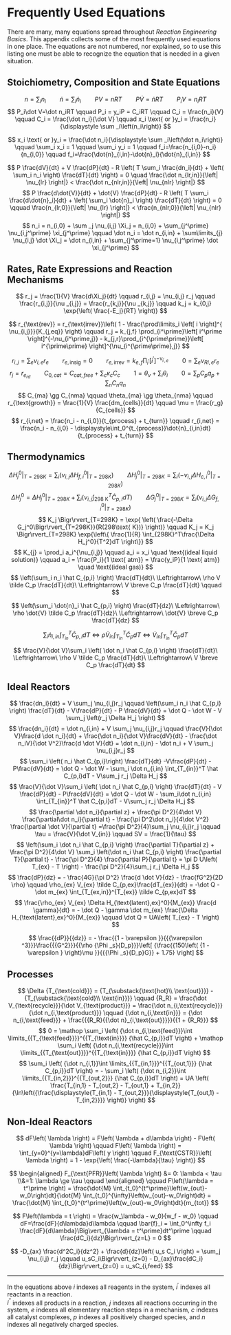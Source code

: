 # Frequently Used Equations {#sec-apndx_useful_eqns}

There are many, many equations spread throughout *Reaction Engineering Basics*. This appendix collects some of the most frequently used equations in one place. The equations are not numbered, nor explained, so to use this listing one must be able to recognize the equation that is needed in a given situation. 


## Stoichiometry, Composition and State Equations

$$
n=\sum_i n_i \qquad \dot{n} = \sum_i \dot{n}_i \qquad PV=nRT \qquad P\dot{V}=\dot nRT \qquad P_iV=n_iRT
$$
$$
P_i\dot V=\dot n_iRT \qquad P_i = y_iP = C_iRT \qquad C_i = \frac{n_i}{V} \qquad C_i = \frac{\dot n_i}{\dot V} \qquad x_i \text{ or }y_i = \frac{n_i}{\displaystyle \sum _i\left(n_i\right)}
$$

$$
 x_i \text{ or }y_i = \frac{\dot n_i}{\displaystyle \sum _i\left(\dot n_i\right)} \qquad \sum_i x_i = 1 \qquad \sum_i y_i = 1 \qquad f_i=\frac{n_{i,0}-n_i}{n_{i,0}} \qquad f_i=\frac{\dot{n}_{i,in}-\dot{n}_i}{\dot{n}_{i,in}}
$$

$$
P \frac{dV}{dt} + V \frac{dP}{dt} - R \left( T \sum_i \frac{dn_i}{dt} + \left( \sum_i n_i \right) \frac{dT}{dt} \right) = 0 \quad \frac{\dot n_{lr,in}}{\left| \nu_{lr} \right|} < \frac{\dot n_{nlr,in}}{\left| \nu_{nlr} \right|}
$$
$$
 P \frac{d\dot{V}}{dt} + \dot{V} \frac{dP}{dt} - R \left( T \sum_i \frac{d\dot{n}_i}{dt} + \left( \sum_i \dot{n}_i \right) \frac{dT}{dt} \right) = 0  \qquad \frac{n_{lr,0}}{\left| \nu_{lr} \right|} < \frac{n_{nlr,0}}{\left| \nu_{nlr} \right|}
$$
$$
n_i = n_{i,0} + \sum _j \nu_{i,j} \Xi_j =  n_{i,0} + \sum_{j^\prime} \nu_{i,j^\prime} \xi_{j^\prime} \qquad \dot n_i = \dot n_{i,in} + \sum\limits_{j} \nu_{i,j} \dot \Xi_j =  \dot n_{i,in} + \sum_{j^\prime=1} \nu_{i,j^\prime} \dot \xi_{j^\prime}
$$

## Rates, Rate Expressions and Reaction Mechanisms

$$
r_j = \frac{1}{V} \frac{d\Xi_j}{dt} \qquad r_{i,j} = \nu_{i,j} r_j \qquad \frac{r_{i,j}}{\nu _{i,j}} = \frac{r_{k,j}}{\nu _{k,j}} \qquad k_j = k_{0,j} \exp{\left(  \frac{-E_j}{RT} \right)}
$$

$$
r_{\text{rev}} = r_{\text{irrev}}\left( 1 - \frac{\prod\limits_i \left[ i \right]^{ \nu_{i,j}}}{K_{j,eq}} \right) \qquad r_j = k_{j,f} \prod_{i^\prime}\left[ i^\prime \right]^{-\nu_{i^\prime,j}} - k_{j,r}\prod_{i^{\prime\prime}}\left[ i^{\prime\prime} \right]^{\nu_{i^{\prime\prime},j}}
$$

$$
r_{i,j} =\sum_{e}\nu_{i,e}r_e \qquad r_{e,\text{insig}} = 0 \qquad r_{e,\text{irrev}} = k_{e,f} \prod_{i^\prime} \left[ i^\prime \right]^{-\nu_{i^\prime,e}} \qquad 0=\sum_{e}\nu_{RI,e}r_e
$$
$$
r_j=r_{e_{rd}} \qquad C_{0,cat} = C_{cat,free} + \sum_c\kappa_cC_c \qquad 1 = \theta_{v} + \sum_i\theta_i \qquad 0=\sum_pC_pq_p + \sum_nC_nq_n
$$
$$
C_{ma} \gg C_{nma} \qquad \theta_{ma} \gg \theta_{nma} \qquad r_{\text{growth}} = \frac{1}{V} \frac{dm_{cells}}{dt} \qquad \mu = \frac{r_g}{C_{cells}}
$$
$$
r_{i,net} = \frac{n_i - n_{i,0}}{t_{process} + t_{turn}} \qquad r_{i,net} = \frac{n_i - n_{i,0} - \displaystyle\int_0^{t_{process}}\dot{n}_{i,in}dt}{t_{process} + t_{turn}}
$$

## Thermodynamics

$$
\Delta H_j^0\Bigr\rvert_{T=298K} = \sum_i \left( \nu_{i,j} \Delta H_{f,i}^0\Bigr\rvert_{T=298K} \right) \qquad \Delta H_j^0\Bigr\rvert_{T=298K} = \sum_i \left( -\nu_{i,j} \Delta H_{c,i}^0\Bigr\rvert_{T=298K} \right)
$$
$$
\Delta H_j^0 = \Delta H_j^0\Bigr\rvert_{T=298K} + \sum_i \left( \nu_{i,j} \int_{298\text{ K}}^T \hat C_{p,i}dT \right) \qquad \Delta G_j^0\Bigr\rvert_{T=298K} = \sum_i \left( \nu_{i,j} \Delta G_{f,i}^0\Bigr\rvert_{T=298K} \right)
$$
$$
K_j \Bigr\rvert_{T=298K} = \exp{ \left( \frac{-\Delta G_j^0\Bigr\rvert_{T=298K}}{R(298\text{ K})} \right)} \qquad K_j  = K_j \Bigr\rvert_{T=298K} \exp{\left\{ \frac{1}{R} \int_{298K}^T\frac{\Delta H_j^0}{T^2}dT \right\}}
$$
$$
K_{j} = \prod_i a_i^{\nu_{i,j}} \qquad a_i = x_i \quad \text{(ideal liquid solution)} \qquad a_i = \frac{P_i}{1 \text{ atm}} = \frac{y_iP}{1 \text{ atm}} \quad \text{(ideal gas)}
$$
$$
\left(\sum_i n_i \hat C_{p,i} \right) \frac{dT}{dt}\ \Leftrightarrow\ \rho V \tilde C_p \frac{dT}{dt}\ \Leftrightarrow\ V \breve C_p \frac{dT}{dt} \qquad 
$$

$$
\left(\sum_i \dot{n}_i \hat C_{p,i} \right) \frac{dT}{dz}\ \Leftrightarrow\ \rho \dot{V} \tilde C_p \frac{dT}{dz}\ \Leftrightarrow\ \dot{V} \breve C_p \frac{dT}{dz}
$$

$$
\sum_i \dot n_{i,in} \int_{T_{in}}^T \hat C_{p,i}dT\ \Leftrightarrow\ \rho \dot V_{in} \int_{T_{in}}^T \tilde C_pdT\ \Leftrightarrow\ \dot V_{in} \int_{T_{in}}^T \breve C_pdT
$$

$$
\frac{V}{\dot V}\sum_i \left( \dot n_i \hat C_{p,i} \right) \frac{dT}{dt}\ \Leftrightarrow\ \rho V \tilde C_p \frac{dT}{dt}\ \Leftrightarrow\ V \breve C_p \frac{dT}{dt}
$$

## Ideal Reactors

$$
\frac{dn_i}{dt} = V \sum_j \nu_{i,j}r_j \qquad \left(\sum_i n_i \hat C_{p,i} \right) \frac{dT}{dt} - V\frac{dP}{dt}  - P  \frac{dV}{dt}  = \dot Q - \dot W - V \sum_j \left(r_j \Delta H_j \right)
$$
$$
\frac{dn_i}{dt} = \dot n_{i,in} + V \sum_j \nu_{i,j}r_j \qquad \frac{V}{\dot V}\frac{d \dot n_i}{dt} + \frac{\dot n_i}{\dot V}\frac{dV}{dt} - \frac{\dot n_iV}{\dot V^2}\frac{d \dot V}{dt} = \dot n_{i,in} - \dot n_i + V \sum_j \nu_{i,j}r_j
$$
$$
\sum_i \left( n_i \hat C_{p,i}\right) \frac{dT}{dt} -V\frac{dP}{dt} - P\frac{dV}{dt} = \dot Q - \dot W - \sum_i \dot n_{i,in} \int_{T_{in}}^T \hat C_{p,i}dT  - V\sum_j r_j \Delta H_j
$$
$$
\frac{V}{\dot V}\sum_i \left( \dot n_i \hat C_{p,i}  \right) \frac{dT}{dt} - V \frac{dP}{dt} - P\frac{dV}{dt} = \dot Q - \dot W - \sum_i\dot n_{i,in} \int_{T_{in}}^T \hat C_{p,i}dT - V\sum_j r_j \Delta H_j
$$
$$
\frac{\partial \dot n_i}{\partial z} + \frac{\pi D^2}{4\dot V} \frac{\partial\dot n_i}{\partial t} - \frac{\pi D^2\dot n_i}{4\dot V^2} \frac{\partial \dot V}{\partial t}  =\frac{\pi D^2}{4}\sum_j \nu_{i,j}r_j  \qquad \tau = \frac{V}{\dot V_{in}} \qquad SV = \frac{1}{\tau}
$$
$$
\left(\sum_i \dot n_i \hat C_{p,i} \right) \frac{\partial T}{\partial z} + \frac{\pi D^2}{4\dot V} \sum_i \left(\dot n_i \hat C_{p,i} \right) \frac{\partial T}{\partial t} - \frac{\pi D^2}{4} \frac{\partial P}{\partial t} = \pi D U\left( T_{ex} - T  \right) - \frac{\pi D^2}{4}\sum_j r_j \Delta H_j
$$
$$
\frac{dP}{dz} = - \frac{4G}{\pi D^2} \frac{d \dot V}{dz} - \frac{fG^2}{2D \rho} \qquad \rho_{ex} V_{ex} \tilde C_{p,ex}\frac{dT_{ex}}{dt} = -\dot Q - \dot m_{ex} \int_{T_{ex,in}}^{T_{ex}} \tilde C_{p,ex}dT
$$
$$
\frac{\rho_{ex} V_{ex} \Delta H_{\text{latent},ex}^0}{M_{ex}} \frac{d \gamma}{dt} = - \dot Q - \gamma \dot m_{ex} \frac{\Delta H_{\text{latent},ex}^0}{M_{ex}}  \qquad \dot Q = UA\left( T_{ex} - T \right)
$$

$$
\frac{{dP}}{{dz}} =  - \frac{{1 - \varepsilon }}{{{\varepsilon ^3}}}\frac{{{G^2}}}{{\rho {\Phi _s}{D_p}}}\left[ {\frac{{150\left( {1 - \varepsilon } \right)\mu }}{{{\Phi _s}{D_p}G}} + 1.75} \right]
$$

## Processes

$$
\Delta {T_{\text{cold}}} = {T_{\substack{\text{hot}\\ \text{out}}}} - {T_{\substack{\text{cold}\\ \text{in}}}} \qquad {R_R} = \frac{\dot V_{\text{recycle}}}{\dot V_{\text{product}}} = \frac{\dot n_{i,\text{recycle}}}{\dot n_{i,\text{product}}} \qquad {\dot n_{i,\text{in}}} = {\dot n_{i,\text{feed}}} + \frac{{{R_R}{{\dot n}_{i,\text{out}}}}}{{1 + {R_R}}}
$$
$$
0 = \mathop \sum_i \left(
{\dot n_{i,\text{feed}}}\int \limits_{{T_{\text{feed}}}}^{{T_{\text{in}}}} {\hat C_{p,i}}dT \right) + \mathop \sum_i \left(
{\dot n_{i,\text{recycle}}}\int \limits_{{T_{\text{out}}}}^{{T_{\text{in}}}} {\hat C_{p,i}}dT \right)
$$
$$
\sum_i \left( {\dot n_{i,1}}\int \limits_{{T_{in,1}}}^{{T_{out,1}}} {\hat C_{p,i}}dT \right) = - \sum_i \left( {\dot n_{i,2}}\int \limits_{{T_{in,2}}}^{{T_{out,2}}} {\hat C_{p,i}}dT \right) = UA \left( \frac{T_{in,1} - T_{out,2} - T_{out,1} + T_{in,2}}{\ln\left({\frac{\displaystyle{T_{in,1} - T_{out,2}}}{\displaystyle{T_{out,1} - T_{in,2}}}} \right)} \right)
$$

## Non-Ideal Reactors

$$
dF\left( \lambda \right) = F\left( \lambda + d\lambda \right) - F\left( \lambda \right) \qquad F\left( \lambda \right) = \int_{y=0}^{y=\lambda}dF\left( y \right) \qquad F_{\text{CSTR}}\left( \lambda \right) = 1 - \exp{\left( \frac{-\lambda}{\tau} \right)} 
$$

$$
\begin{aligned}
F_{\text{PFR}}\left( \lambda \right) &= 0: \lambda < \tau \\&=1: \lambda \ge \tau \qquad
\end{aligned} \qquad F\left(\lambda = t^\prime \right) = \frac{\dot{M} \int_{t_0}^{t^\prime}\left(w_{out}-w_0\right)dt}{\dot{M} \int_{t_0}^{\infty}\left(w_{out}-w_0\right)dt} = \frac{\dot{M} \int_{t_0}^{t^\prime}\left(w_{out}-w_0\right)dt}{m_{tot}}
$$

$$
F\left(\lambda = t \right) = \frac{w_\lambda - w_0}{w_f - w_0} \qquad dF=\frac{dF}{d\lambda}d\lambda \qquad \bar{f}_i = \int_0^\infty f_i \frac{dF}{d\lambda}\Big\vert_{\lambda = t^\prime}dt^\prime \qquad \frac{dC_i}{dz}\Bigr\rvert_{z=L} = 0
$$

$$
-D_{ax} \frac{d^2C_i}{dz^2} + \frac{d}{dz}\left( u_s C_i \right) = \sum_j \nu_{i,j} r_j \qquad u_sC_i\Bigr\rvert_{z=0} - D_{ax}\frac{dC_i}{dz}\Bigr\rvert_{z=0} = u_sC_{i,feed}
$$

---

In the equations above $i$ indexes all reagents in the system, $i^{\prime}$ indexes all reactants in a reaction.  
$i^{\prime \prime}$ indexes all products in a reaction, $j$ indexes all reactions occurring in the system, $e$ indexes all elementary reaction steps in a mechanism, $c$ indexes all catalyst complexes, $p$ indexes all positively charged species, and $n$ indexes all negatively charged species. 

